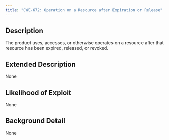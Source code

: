 ```yaml
---
title: "CWE-672: Operation on a Resource after Expiration or Release"
---
```


## Description
The product uses, accesses, or otherwise operates on a resource after that resource has been expired, released, or revoked.

## Extended Description
None

## Likelihood of Exploit
None

## Background Detail
None
        